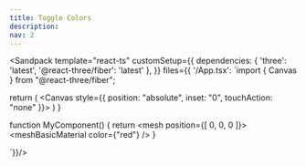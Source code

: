 ```yaml
---
title: Toggle Colors
description: 
nav: 2
---
```


<Sandpack
  template="react-ts"
  customSetup={{
    dependencies: {
      'three': 'latest',
      '@react-three/fiber': 'latest'
    },
  }}
  files={{
    '/App.tsx': `import { Canvas } from "@react-three/fiber";

  return (
    <Canvas style={{ position: "absolute", inset: "0", touchAction: "none" }}>
      <MyComponent />
    </Canvas>
  )
}

function MyComponent() {
    return <mesh position={[ 0, 0, 0 ]}>
        <boxGeometry/>
        <meshBasicMaterial color={"red"} />
    </mesh>
}

`}}/>
